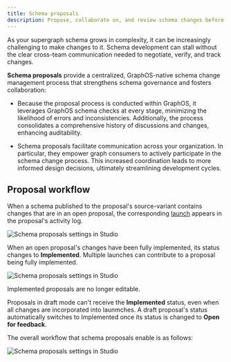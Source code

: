 ```yaml
---
title: Schema proposals
description: Propose, collaborate on, and review schema changes before publication
---
```


<GraphOSEnterpriseRequired />

As your supergraph schema grows in complexity, it can be increasingly challenging to make changes to it. Schema development can stall without the clear cross-team communication needed to negotiate, verify, and track changes.

**Schema proposals** provide a centralized, GraphOS-native schema change management process that strengthens schema governance and fosters collaboration:

- Because the proposal process is conducted within GraphOS, it leverages GraphOS schema checks at every stage, minimizing the likelihood of errors and inconsistencies. Additionally, the process consolidates a comprehensive history of discussions and changes, enhancing auditability.

- Schema proposals facilitate communication across your organization. In particular, they empower graph consumers to actively participate in the schema change process. This increased coordination leads to more informed design decisions, ultimately streamlining development cycles.

## Proposal workflow

When a schema published to the proposal's source-variant contains changes that are in an open proposal, the corresponding [launch](./launches) appears in the proposal's activity log.

<img
  src="../img/schema-proposals/proposal-implementation-status.jpg"
  className="screenshot"
  alt="Schema proposals settings in Studio"
/>

When an open proposal's changes have been fully implemented, its status changes to **Implemented**. Multiple launches can contribute to a proposal being fully implemented.

<img
  src="../img/schema-proposals/fully-implemented-proposal.jpg"
  className="screenshot"
  alt="Schema proposals settings in Studio"
/>

Implemented proposals are no longer editable.

<Note>

Proposals in draft mode can't receive the **Implemented** status, even when all changes are incorporated into launmches. A draft proposal's status automatically switches to Implemented once its status is changed to **Open for feedback**.

</Note>

The overall workflow that schema proposals enable is as follows:

<img
  src="../img/schema-proposals/proposal-workflow.jpg"
  className="screenshot"
  alt="Schema proposals settings in Studio"
/>
